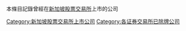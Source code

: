 本條目記錄曾經在[[新加坡股票交易所|新加坡股票交易所]]上市的公司

[[Category:新加坡股票交易所上市公司|Category:新加坡股票交易所上市公司]]
[[Category:各证券交易所已除牌公司|Category:各证券交易所已除牌公司]]